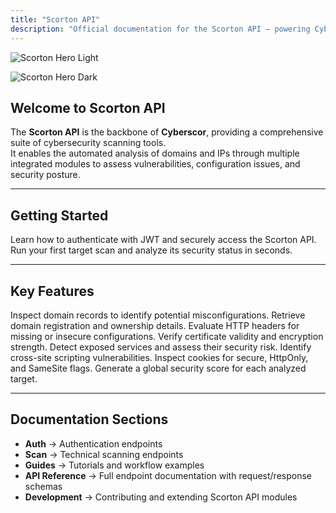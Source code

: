 ```yaml
---
title: "Scorton API"
description: "Official documentation for the Scorton API — powering Cyberscor with advanced cybersecurity scanning capabilities."
---
```


<img
  className="block dark:hidden"
  src="/images/hero-light.png"
  alt="Scorton Hero Light"
/>

<img
  className="hidden dark:block"
  src="/images/hero-dark.png"
  alt="Scorton Hero Dark"
/>

## Welcome to Scorton API

The **Scorton API** is the backbone of **Cyberscor**, providing a comprehensive suite of cybersecurity scanning tools.  
It enables the automated analysis of domains and IPs through multiple integrated modules to assess vulnerabilities, configuration issues, and security posture.

---

## Getting Started

<CardGroup cols={2}>
  <Card title="Authentication" icon="lock" href="/auth/overview">
    Learn how to authenticate with JWT and securely access the Scorton API.
  </Card>
  <Card title="First Scan" icon="search" href="/scan/overview">
    Run your first target scan and analyze its security status in seconds.
  </Card>
</CardGroup>

---

## Key Features

<CardGroup cols={2}>
  <Card title="DNS Analysis" icon="flag" href="/scan/dns">
    Inspect domain records to identify potential misconfigurations.
  </Card>
  <Card title="WHOIS Scan" icon="id-card" href="/scan/whois">
    Retrieve domain registration and ownership details.
  </Card>
  <Card title="HTTP Headers Check" icon="server" href="/scan/headers">
    Evaluate HTTP headers for missing or insecure configurations.
  </Card>
  <Card title="SSL/TLS Analysis" icon="shield" href="/scan/ssl">
    Verify certificate validity and encryption strength.
  </Card>
  <Card title="Open Port Scan" icon="wifi" href="/scan/ports">
    Detect exposed services and assess their security risk.
  </Card>
  <Card title="XSS Detection" icon="bug" href="/scan/xss">
    Identify cross-site scripting vulnerabilities.
  </Card>
  <Card title="Cookie Validation" icon="cookie" href="/scan/cookies">
    Inspect cookies for secure, HttpOnly, and SameSite flags.
  </Card>
  <Card title="Security Scoring" icon="gauge" href="/scan/score">
    Generate a global security score for each analyzed target.
  </Card>
</CardGroup>

---

## Documentation Sections

- **Auth** → Authentication endpoints  
- **Scan** → Technical scanning endpoints  
- **Guides** → Tutorials and workflow examples  
- **API Reference** → Full endpoint documentation with request/response schemas  
- **Development** → Contributing and extending Scorton API modules
